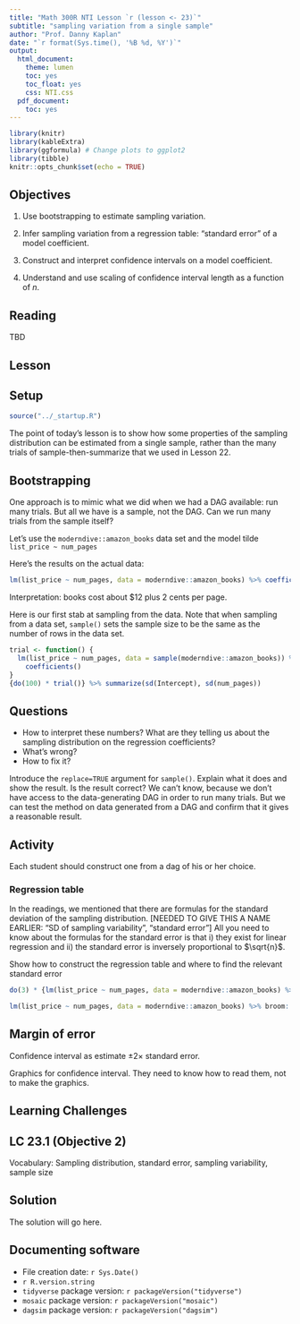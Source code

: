```yaml
---
title: "Math 300R NTI Lesson `r (lesson <- 23)`"
subtitle: "sampling variation from a single sample"
author: "Prof. Danny Kaplan"
date: "`r format(Sys.time(), '%B %d, %Y')`"
output:
  html_document:
    theme: lumen
    toc: yes
    toc_float: yes
    css: NTI.css
  pdf_document:
    toc: yes
---
```



```r
library(knitr)
library(kableExtra)
library(ggformula) # Change plots to ggplot2
library(tibble)
knitr::opts_chunk$set(echo = TRUE)
```

## Objectives


#. Use bootstrapping to estimate sampling variation.

#. Infer sampling variation from a regression table: "standard error" of a model coefficient.

#. Construct and interpret confidence intervals on a model coefficient.

#. Understand and use scaling of confidence interval length as a function of $n$.

## Reading

TBD


## Lesson

::: {.callout-tip icon=FALSE}
## Setup 

```r
source("../_startup.R")
```
:::



The point of today's lesson is to show how some properties of the sampling distribution can be estimated from a single sample, rather than the many trials of sample-then-summarize that we used in Lesson 22.

## Bootstrapping

One approach is to mimic what we did when we had a DAG available: run many trials. But all we have is a sample, not the DAG. Can we run many trials from the sample itself?

Let's use the `moderndive::amazon_books` data set and the model tilde `list_price ~ num_pages`

Here's the results on the actual data:
```r
lm(list_price ~ num_pages, data = moderndive::amazon_books) %>% coefficients()
```
Interpretation: books cost about $12 plus 2 cents per page.

Here is our first stab at sampling from the data. Note that when sampling from a data set, `sample()` sets the sample size to be the same as the number of rows in the data set.
```r
trial <- function() {
  lm(list_price ~ num_pages, data = sample(moderndive::amazon_books)) %>% 
    coefficients()
}
{do(100) * trial()} %>% summarize(sd(Intercept), sd(num_pages))
```
::: {.callout-note icon=false}
## Questions

- How to interpret these numbers? What are they telling us about the sampling distribution on the regression coefficients?
- What's wrong?
- How to fix it?
:::

Introduce the `replace=TRUE` argument for `sample()`. Explain what it does and show the result. 
Is the result correct? We can't know, because we don't have access to the data-generating DAG in order to run many trials. But we can test the method on data generated from a DAG and confirm that it gives a reasonable result.

::: {.callout-important icon=false}
## Activity

Each student should construct one from a dag of his or her choice.
:::

### Regression table

In the readings, we mentioned that there are formulas for the standard deviation of the sampling distribution. [NEEDED TO GIVE THIS A NAME EARLIER: "SD of sampling variability", "standard error"] All you need to know about the formulas for the standard error is that i) they exist for linear regression and ii) the standard error is inversely proportional to $\sqrt{n}$.

Show how to construct the regression table and where to find the relevant standard error

```r
do(3) * {lm(list_price ~ num_pages, data = moderndive::amazon_books) %>% broom::tidy()}
```

```r
lm(list_price ~ num_pages, data = moderndive::amazon_books) %>% broom::glance()
```


## Margin of error

Confidence interval as estimate $\pm 2\times$ standard error.

Graphics for confidence interval. They need to know how to read them, not to make the graphics.

## Learning Challenges

:::: {.callout-note icon=false}
## LC 23.1 (Objective 2)

Vocabulary: Sampling distribution, standard error, sampling variability, sample size

::: {.callout-tip}
## Solution


The solution will go here.
:::
::::

## Documenting software

* File creation date: `r Sys.Date()`
* `r R.version.string`
* `tidyverse` package version: `r packageVersion("tidyverse")`
* `mosaic` package version: `r packageVersion("mosaic")`
* `dagsim` package version: `r packageVersion("dagsim")`

  

